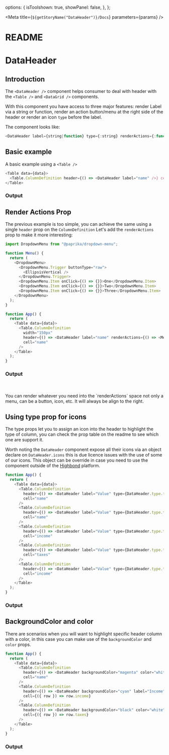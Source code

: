 
  options: {
    isToolshown: true,
    showPanel: false,
  },
};

<Meta title={`${getStoryName("DataHeader")}/Docs`} parameters={params} />

# README

<Description markdown={Readme} />

# DataHeader

## Introduction

The `<DataHeader />` component helps consumer to deal with header with the `<Table />` and `<DataGrid />` components.

With this component you have access to three major features: render Label via a string or function, render an action button/menu at the right side of the header or render an icon `type`
before the label.

The component looks like:

```js
<DataHeader label={string|function} type={:string} renderActions={:function} />
```

## Basic example

A basic example using a `<Table />`

```js
<Table data={data}>
  <Table.ColumnDefinition header={() => <DataHeader label="name" />} cell="name" />
</Table>
```

### Output

<Basic />

## Render Actions Prop

The previous example is too simple, you can achieve the same using a single `header` prop on the `ColumnDefinition`
Let's add the `renderActions` prop to make it more interesting:

```js
import DropdownMenu from "@paprika/dropdown-menu";

function Menu() {
  return (
    <DropdownMenu>
      <DropdownMenu.Trigger buttonType="raw">
        <EllipsisVertical />
      </DropdownMenu.Trigger>
      <DropdownMenu.Item onClick={() => {}}>One</DropdownMenu.Item>
      <DropdownMenu.Item onClick={() => {}}>Two</DropdownMenu.Item>
      <DropdownMenu.Item onClick={() => {}}>Three</DropdownMenu.Item>
    </DropdownMenu>
  );
}

function App() {
  return (
    <Table data={data}>
      <Table.ColumnDefinition
        width="150px"
        header={() => <DataHeader label="name" renderActions={() => <Menu />} />}
        cell="name"
      />
    </Table>
  );
}
```

### Output

<WithRenderActions />
<br /><br />
<Toast hasCloseButton={false}>
  You can render whatever you need into the `renderActions` space not only a menu, can be a button, icon, etc. It will always be align to the right.
</Toast>

## Using type prop for icons

The type props let you to assign an icon into the header to highlight the type of column, you can check the prop table on the readme to see which one are support it.

Worth noting the `DataHeader` component expose all their icons via an object declare on `DataHeader.icons` this is due licence issues with the use of some of our icons.
This object can be override in case you need to use the component outside of the [Highbond](https://www.wegalvanize.com/highbond/) platform.

```js
function App() {
  return (
    <Table data={data}>
      <Table.ColumnDefinition
        header={() => <DataHeader label="Value" type={DataHeader.type.types.TEXT} />}
        cell="name"
      />
      <Table.ColumnDefinition
        header={() => <DataHeader label="Value" type={DataHeader.type.types.NUMERIC} />}
        cell="name"
      />
      <Table.ColumnDefinition
        header={() => <DataHeader label="Value" type={DataHeader.type.types.DATA} />}
        cell="income"
      />
      <Table.ColumnDefinition
        header={() => <DataHeader label="Value" type={DataHeader.type.types.TIME} />}
        cell="taxes"
      />
      <Table.ColumnDefinition
        header={() => <DataHeader label="Value" type={DataHeader.type.types.DATE_TIME} />}
        cell="income"
      />
    </Table>
  );
}
```

### Output

<WithTypes />

## BackgroundColor and color

There are scenarios when you will want to highlight specific header column with a color, in this case you can make use of the `backgroundColor` and `color` props.

```js
function App() {
  return (
    <Table data={data}>
      <Table.ColumnDefinition
        header={() => <DataHeader backgroundColor="magenta" color="white" label="name" />}
        cell="name"
      />
      <Table.ColumnDefinition
        header={() => <DataHeader backgroundColor="cyan" label="Income" />}
        cell={({ row }) => row.income}
      />
      <Table.ColumnDefinition
        header={() => <DataHeader backgroundColor="black" color="white" label="Value" />}
        cell={({ row }) => row.taxes}
      />
    </Table>
  );
}
```

### Output

<WithBackgroundColor />

